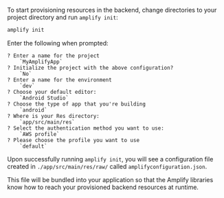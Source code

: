 To start provisioning resources in the backend, change directories to your project directory and run `amplify init`:

```bash
amplify init
```

Enter the following when prompted:

```console
? Enter a name for the project
    `MyAmplifyApp`
? Initialize the project with the above configuration?
    `No`
? Enter a name for the environment
    `dev`
? Choose your default editor:
    `Android Studio`
? Choose the type of app that you're building
    `android`
? Where is your Res directory:
    `app/src/main/res`
? Select the authentication method you want to use:
    `AWS profile`
? Please choose the profile you want to use
    `default`
```

Upon successfully running `amplify init`, you will see a configuration file created in `./app/src/main/res/raw/` called `amplifyconfiguration.json`.

This file will be bundled into your application so that the Amplify libraries know how to reach your provisioned backend resources at runtime.
